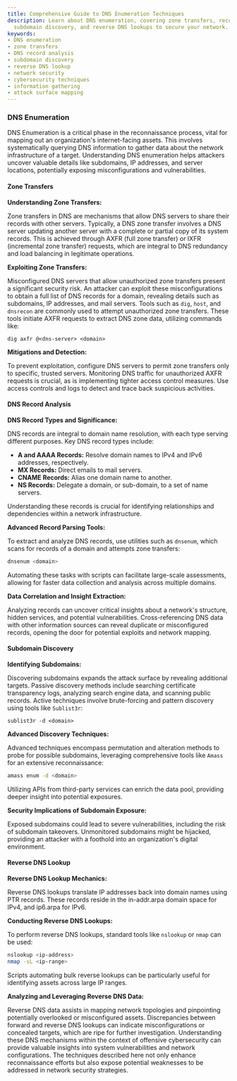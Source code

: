 ```yaml
---
title: Comprehensive Guide to DNS Enumeration Techniques
description: Learn about DNS enumeration, covering zone transfers, record analysis,
  subdomain discovery, and reverse DNS lookups to secure your network.
keywords:
- DNS enumeration
- zone transfers
- DNS record analysis
- subdomain discovery
- reverse DNS lookup
- network security
- cybersecurity techniques
- information gathering
- attack surface mapping
---
```


### DNS Enumeration

DNS Enumeration is a critical phase in the reconnaissance process, vital for mapping out an organization's internet-facing assets. This involves systematically querying DNS information to gather data about the network infrastructure of a target. Understanding DNS enumeration helps attackers uncover valuable details like subdomains, IP addresses, and server locations, potentially exposing misconfigurations and vulnerabilities.

#### Zone Transfers

**Understanding Zone Transfers:**

Zone transfers in DNS are mechanisms that allow DNS servers to share their records with other servers. Typically, a DNS zone transfer involves a DNS server updating another server with a complete or partial copy of its system records. This is achieved through AXFR (full zone transfer) or IXFR (incremental zone transfer) requests, which are integral to DNS redundancy and load balancing in legitimate operations.

**Exploiting Zone Transfers:**

Misconfigured DNS servers that allow unauthorized zone transfers present a significant security risk. An attacker can exploit these misconfigurations to obtain a full list of DNS records for a domain, revealing details such as subdomains, IP addresses, and mail servers. Tools such as `dig`, `host`, and `dnsrecon` are commonly used to attempt unauthorized zone transfers. These tools initiate AXFR requests to extract DNS zone data, utilizing commands like:
```
dig axfr @<dns-server> <domain>
```

**Mitigations and Detection:**

To prevent exploitation, configure DNS servers to permit zone transfers only to specific, trusted servers. Monitoring DNS traffic for unauthorized AXFR requests is crucial, as is implementing tighter access control measures. Use access controls and logs to detect and trace back suspicious activities.

#### DNS Record Analysis

**DNS Record Types and Significance:**

DNS records are integral to domain name resolution, with each type serving different purposes. Key DNS record types include:
- **A and AAAA Records:** Resolve domain names to IPv4 and IPv6 addresses, respectively.
- **MX Records:** Direct emails to mail servers.
- **CNAME Records:** Alias one domain name to another.
- **NS Records:** Delegate a domain, or sub-domain, to a set of name servers.
  
Understanding these records is crucial for identifying relationships and dependencies within a network infrastructure.

**Advanced Record Parsing Tools:**

To extract and analyze DNS records, use utilities such as `dnsenum`, which scans for records of a domain and attempts zone transfers:
```bash
dnsenum <domain>
```

Automating these tasks with scripts can facilitate large-scale assessments, allowing for faster data collection and analysis across multiple domains.

**Data Correlation and Insight Extraction:**

Analyzing records can uncover critical insights about a network's structure, hidden services, and potential vulnerabilities. Cross-referencing DNS data with other information sources can reveal duplicate or misconfigured records, opening the door for potential exploits and network mapping.

#### Subdomain Discovery

**Identifying Subdomains:**

Discovering subdomains expands the attack surface by revealing additional targets. Passive discovery methods include searching certificate transparency logs, analyzing search engine data, and scanning public records. Active techniques involve brute-forcing and pattern discovery using tools like `Sublist3r`:
```
sublist3r -d <domain>
```

**Advanced Discovery Techniques:**

Advanced techniques encompass permutation and alteration methods to probe for possible subdomains, leveraging comprehensive tools like `Amass` for an extensive reconnaissance:
```bash
amass enum -d <domain>
```

Utilizing APIs from third-party services can enrich the data pool, providing deeper insight into potential exposures.

**Security Implications of Subdomain Exposure:**

Exposed subdomains could lead to severe vulnerabilities, including the risk of subdomain takeovers. Unmonitored subdomains might be hijacked, providing an attacker with a foothold into an organization's digital environment.

#### Reverse DNS Lookup

**Reverse DNS Lookup Mechanics:**

Reverse DNS lookups translate IP addresses back into domain names using PTR records. These records reside in the in-addr.arpa domain space for IPv4, and ip6.arpa for IPv6.

**Conducting Reverse DNS Lookups:**

To perform reverse DNS lookups, standard tools like `nslookup` or `nmap` can be used:
```bash
nslookup <ip-address>
nmap -sL <ip-range>
```

Scripts automating bulk reverse lookups can be particularly useful for identifying assets across large IP ranges.

**Analyzing and Leveraging Reverse DNS Data:**

Reverse DNS data assists in mapping network topologies and pinpointing potentially overlooked or misconfigured assets. Discrepancies between forward and reverse DNS lookups can indicate misconfigurations or concealed targets, which are ripe for further investigation. Understanding these DNS mechanisms within the context of offensive cybersecurity can provide valuable insights into system vulnerabilities and network configurations. The techniques described here not only enhance reconnaissance efforts but also expose potential weaknesses to be addressed in network security strategies.